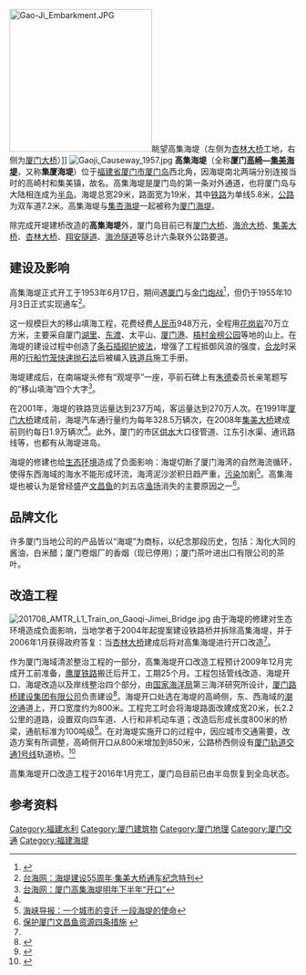 {{noteTA
|1=zh-hans:湖里;zh-hant:湖里
}}
[[File:Gao-Ji_Embarkment.JPG|250px]]眺望高集海堤（左侧为[[杏林大桥|杏林大桥]]工地，右侧为[[厦门大桥|厦门大桥]]）]]
[[File:Gaoji_Causeway_1957.jpg|thumb]]
'''高集海堤'''（全称'''厦门[[高崎|高崎]]—[[集美|集美]][[海堤|海堤]]'''，又称'''集厦海堤'''）位于[[福建省|福建省]][[厦门市|厦门市]][[厦门岛|厦门岛]]西北角，因海堤南北两端分别连接当时的高崎村和集美镇，故名。高集海堤是厦门岛的第一条对外通道，也将厦门岛与大陆相连成为[[半岛|半岛]]。海堤总宽29米，路面宽为19米，其中[[铁路|铁路]]为单线5.8米，[[公路|公路]]为双车道7.2米。高集海堤与[[集杏海堤|集杏海堤]]一起被称为[[厦门海堤|厦门海堤]]。

除完成开堤建桥改造的'''高集海堤'''外，厦门岛目前已有[[厦门大桥|厦门大桥]]、[[海沧大桥|海沧大桥]]、[[集美大桥|集美大桥]]、[[杏林大桥|杏林大桥]]、[[翔安隧道|翔安隧道]]、[[海沧隧道|海沧隧道]]等总计六条联外公路要道。

== 建设及影响 ==
高集海堤正式开工于1953年6月17日，期间遇[[厦门|厦门]]与[[金门炮战|金门炮战]]<ref>{{Cite web |url=http://mil.fjsen.com/2008-10/28/content_592432.htm |title=福建国防教育网：炮击金门之“九三”炮击金门 |access-date=2009-03-02 |archive-url=https://web.archive.org/web/20160304073056/http://mil.fjsen.com/2008-10/28/content_592432.htm |archive-date=2016-03-04 |dead-url=yes }}</ref>，但仍于1955年10月3日正式实现通车<ref name="history">[http://www.taihainet.com/news/xmnews/xmsz/2008-06-30/268733.shtml 台海网：海堤建设55周年·集美大桥通车纪念特刊]{{dead link|date=2018年2月 |bot=InternetArchiveBot |fix-attempted=yes }}</ref>。

这一规模巨大的移山填海工程，花费经费[[人民币|人民币]]948万元，全程用[[花岗岩|花岗岩]]70万立方米，主要采自厦门[[湖里|湖里]]、[[东渡|东渡]]、太平山、[[厦门港|厦门港]]、[[梧村|梧村]][[金榜公园|金榜公园]]等地的山上。在海堤的建设过程中创造了[[条石插砌护坡法|条石插砌护坡法]]，增强了工程抵御风浪的强度，[[合龙|合龙]]时采用的[[行船竹笼快速抛石法|行船竹笼快速抛石法]]后被编入[[中国人民解放军铁道兵|铁道兵]]施工手册。

海堤建成后，在南端堤头修有“观堤亭”一座，亭前石碑上有[[朱德|朱德]]委员长亲笔题写的“移山填海”四个大字<ref name="future">[http://www.taihainet.com/news/xmnews/xmsz/2007-11-06/186550.shtml 台海网：厦门高集海堤明年下半年“开口”]{{dead link|date=2018年2月 |bot=InternetArchiveBot |fix-attempted=yes }}</ref>。

在2001年，海堤的铁路货运量达到237万吨，客运量达到270万人次。在1991年[[厦门大桥|厦门大桥]]建成前，海堤汽车通行量约为每年328.5万辆次，在2008年[[集美大桥|集美大桥]]建成前则约每日1.9万辆次<ref name="history" />。此外，厦门的市区[[供水|供水]]大口径管道、江东引水渠、通讯路线等，也都有从海堤进岛。

海堤的修建也给[[生态环境|生态环境]]造成了负面影响：海堤切断了厦门海湾的自然海流循环，使得东西海域的海水不能形成环流，海湾泥沙淤积日趋严重，[[污染|污染]]加剧<ref name="hxdb">[http://www.hxdb.com.cn/docc/v_news.asp?vid=71526 海峡导报：一个城市的变迁 一段海堤的使命]{{dead link|date=2018年2月 |bot=InternetArchiveBot |fix-attempted=yes }}</ref>。高集海堤也被认为是曾经盛产[[文昌鱼|文昌鱼]]的刘五店[[渔场|渔场]]消失的主要原因之一<ref>[http://biodiv.coi.gov.cn/news/040214b.htm 保护厦门文昌鱼资源四条措施] {{webarchive|url=https://web.archive.org/web/20160306220730/http://biodiv.coi.gov.cn/news/040214b.htm |date=2016-03-06 }}</ref>。
==品牌文化==
许多厦门当地公司的产品皆以“海堤”为商标，以纪念那段历史，包括：淘化大同的酱油，白米醋；厦门卷烟厂的香烟（现已停用）；厦门茶叶进出口有限公司的茶叶。
== 改造工程 ==
[[File:201708_AMTR_L1_Train_on_Gaoqi-Jimei_Bridge.jpg|thumb]]
由于海堤的修建对生态环境造成负面影响，当地学者于2004年起提案建设铁路桥并拆除高集海堤，并于2006年1月获得政府答复：当[[杏林大桥|杏林大桥]]建成后将对高集海堤进行开口改造<ref name="hxdb" />。

作为厦门海域清淤整治工程的一部分，高集海堤开口改造工程预计2009年12月完成开工前准备，[[鹰厦铁路|鹰厦铁路]]搬迁后开工，工期25个月。工程包括管线改造、海堤开口、海堤改造以及岸线整治四个部分，由[[国家海洋局|国家海洋局]]第三海洋研究所设计，[[厦门路桥建设集团有限公司|厦门路桥建设集团有限公司]]负责建设<ref>{{Cite web |url=http://www.xmepb.gov.cn/hc/ContentView.aspx?CmsList=126&CmsID=209 |title=厦门高集海堤开口改造主体工程 |accessdate=2009-03-02 |archive-date=2014-04-08 |archive-url=https://web.archive.org/web/20140408224601/http://www.xmepb.gov.cn/hc/ContentView.aspx?CmsList=126&CmsID=209 |dead-url=yes }}</ref>。海堤开口处选在海堤的高崎侧，东、西海域的[[潮汐|潮汐]]通道上，开口宽度约为800米。工程完工时会将海堤路面改建成宽20米，长2.2公里的道路，设置双向四车道、人行和非机动车道；改造后形成长度800米的桥梁，通航标准为100吨级<ref>{{Cite web |url=http://www.xm.gov.cn/xmyw/200809/t20080903_275223.htm |title=海域清淤本月启动 高集海堤将开口800米 |accessdate=2009-03-02 |archive-date=2009-03-31 |archive-url=https://web.archive.org/web/20090331094245/http://www.xm.gov.cn/xmyw/200809/t20080903_275223.htm |dead-url=no }}</ref>。在对海堤实施开口的过程中，因应城市交通需要，改造方案有所调整，高崎侧开口从800米增加到850米，公路桥西侧设有[[厦门轨道交通1号线|厦门轨道交通1号线]]轨道桥。<ref>{{Cite web |url=http://www.xm.gov.cn/xmyw/201404/t20140406_850822.htm |title=高集海堤轨道桥全线高架 |accessdate=2014-04-07 |archive-date=2014-04-08 |archive-url=https://web.archive.org/web/20140408213525/http://www.xm.gov.cn/xmyw/201404/t20140406_850822.htm |dead-url=no }}</ref>

高集海堤开口改造工程于2016年1月完工，厦门岛目前已由半岛恢复到全岛状态。

==参考资料==
{{reflist|1}}

{{厦门}}

[[Category:福建水利|Category:福建水利]]
[[Category:厦门建筑物|Category:厦门建筑物]]
[[Category:厦门地理|Category:厦门地理]]
[[Category:厦门交通|Category:厦门交通]]
[[Category:福建海堤|Category:福建海堤]]
